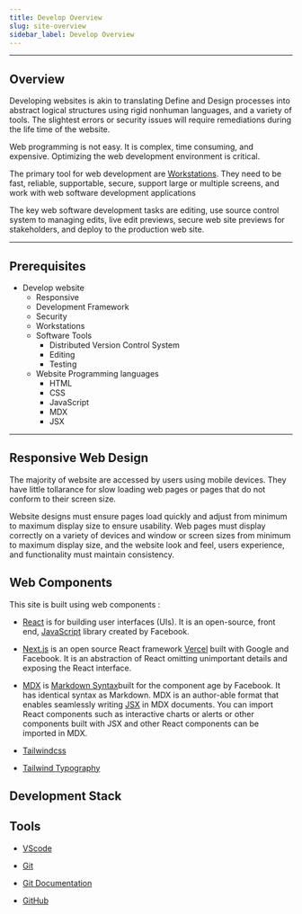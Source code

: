 ```yaml
---
title: Develop Overview
slug: site-overview
sidebar_label: Develop Overview
---
```


---

## Overview

Developing websites is akin to translating Define and Design processes into abstract logical structures using rigid nonhuman languages, and a variety of tools. The slightest errors or security issues will require remediations during the life time of the website.

Web programming is not easy. It is complex, time consuming, and expensive. Optimizing the web development environment is critical.

The primary tool for web development are [ Workstations](workstations). They need to be fast, reliable, supportable, secure, support large or multiple screens, and work with web software development applications

The key web software development tasks are editing, use source control system to managing edits, live edit previews, secure web site previews for stakeholders, and deploy to the production web site.

---

## Prerequisites

- Develop website
	- Responsive
	- Development Framework
	- Security
	- Workstations
	- Software Tools
	    - Distributed Version Control System
	    - Editing
	    - Testing
	- Website Programming languages
	    - HTML
	    - CSS
	    - JavaScript
	    - MDX
	    - JSX

---
## Responsive Web Design

The majority of website are accessed by users using mobile devices. They have little tollarance for slow loading web pages or pages that do not conform to their screen size.

Website designs must ensure pages load quickly and adjust from minimum to maximum display size to ensure usability. Web pages must display correctly on a variety of devices and window or screen sizes from minimum to maximum display size, and the website look and feel, users experience, and functionality must maintain consistency.

## Web Components
 
This site is built using web components :

- [React](https://reactjs.org/) is for building user interfaces (UIs). It is an open-source, front end, [JavaScript](https://developer.mozilla.org/en-US/docs/Web/JavaScript) library created by Facebook. 

- [Next.js](https://nextjs.org) is an open source React framework [Vercel](https://vercel.com/home) built with Google and Facebook.  It is an abstraction of React omitting unimportant details and exposing the React interface.

- [MDX](https://mdxjs.com) is [Markdown Syntax](https://daringfireball.net/projects/markdown/syntax)built for the component age by Facebook. It has identical syntax as Markdown. MDX is an author-able format that enables seamlessly writing [JSX](https://mdxjs.com/getting-started/#jsx) in MDX documents. You can import React components such as interactive charts or alerts or other components built with JSX and other React components can be imported in MDX.


- [Tailwindcss](https://tailwindcss.com)

- [Tailwind Typography](https://github.com/tailwindlabs/tailwindcss-typography)

## Development Stack




## Tools

- [VScode](https://code.visualstudio.com)

- [Git](https://git-scm.com)

- [Git Documentation](https://git-scm.com/doc)

- [GitHub](https://github.com)
